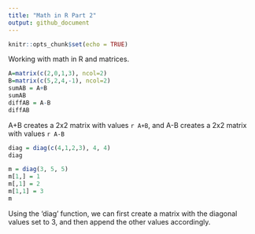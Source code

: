 ---
title: "Math in R Part 2"
output: github_document
---

```{r setup, include=FALSE}
knitr::opts_chunk$set(echo = TRUE)
```

Working with math in R and matrices.

```{r, comment = NA}
A=matrix(c(2,0,1,3), ncol=2)
B=matrix(c(5,2,4,-1), ncol=2)
sumAB = A+B
sumAB
diffAB = A-B
diffAB
```

A+B creates a 2x2 matrix with values `r A+B`, and A-B creates a 2x2 matrix with values `r A-B`

```{r, comment = NA}
diag = diag(c(4,1,2,3), 4, 4)
diag

m = diag(3, 5, 5)
m[1,] = 1
m[,1] = 2
m[1,1] = 3
m
```

Using the 'diag' function, we can first create a matrix with the diagonal values set to 3, and then append the other values accordingly.